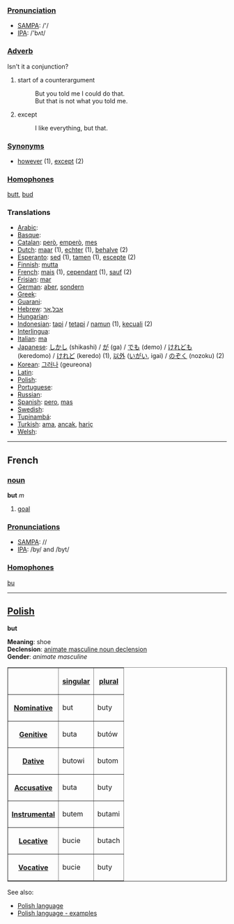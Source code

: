 ===[[Pronunciation]]===
*[[w:SAMPA|SAMPA]]: /'/
*[[w:IPA|IPA]]: /'bʌt/

===[[Adverb]]=== Isn't it a conjunction?

#start of a counterargument
#: But you told me I could do that.
#: But that is not what you told me.
# except
#: I like everything, but that.
===[[Synonym]]s===
*[[however]] (1), [[except]] (2)

===[[Homophone]]s===

[[butt]], [[bud]]

===Translations===
*[[Arabic]]: [[]]
*[[Basque]]: [[]]
*[[Catalan]]: [[però]], [[emperò]], [[mes]]
*[[Dutch]]: [[maar]] (1), [[echter]] (1), [[behalve]] (2)
*[[Esperanto]]: [[sed]] (1), [[tamen]] (1), [[escepte]] (2)
*[[Finnish]]: [[mutta]]
*[[French]]: [[mais]] (1), [[cependant]] (1), [[sauf]] (2)
*[[Frisian]]: [[mar]]
*[[German]]: [[aber]], [[sondern]]
*[[Greek]]: [[]]
*[[Guarani]]: [[]]
*[[Hebrew]]: [[אבל]],[[אך]]
*[[Hungarian]]: [[]]
*[[Indonesian]]: [[tapi]] / [[tetapi]] / [[namun]] (1), [[kecuali]] (2)
*[[Interlingua]]: [[]]
*[[Italian]]: [[ma]]
*[[Japanese]]: [[しかし]] (shikashi) / [[が]] (ga) / [[でも]] (demo) / [[けれども]] (keredomo) / [[けれど]] (keredo) (1), [[以外]] ([[いがい]], igai) / [[のぞく]] (nozoku) (2)
*[[Korean]]: [[그러나]] (geureona)
*[[Latin]]: [[]]
*[[Polish]]: [[]]
*[[Portuguese]]: [[]]
*[[Russian]]: [[]]
*[[Spanish]]: [[pero]], [[mas]]
*[[Swedish]]: [[]]
*[[Tupinambá]]: [[]]
*[[Turkish]]: [[ama]], [[ancak]], [[hariç]]
*[[Welsh]]: [[]]

----
==French==

===[[noun]]===
'''but''' ''m''

#[[goal]]

===[[Pronunciation]]s===
*[[w:SAMPA|SAMPA]]: //
*[[w:IPA|IPA]]: /by/ and /byt/


===[[Homophone]]s===

[[bu]]

----

==[[Polish]]==

'''but'''

'''Meaning''': shoe<br>
'''Declension''': [[Polish language - animate masculine noun declension|animate masculine noun declension]]<br>
'''Gender''': ''animate masculine''<br>

<table border=1>
<tr><th><th>[[Polish language - singular number|singular]]<th>[[Polish language - plural number|plural]]</tr>
<tr><th>[[Polish language - nominative|Nominative]]<td>but<td>buty</tr>
<tr><th>[[Polish language - genitive|Genitive]]<td>buta<td>butów</tr>
<tr><th>[[Polish language - dative|Dative]]<td>butowi<td>butom</tr>
<tr><th>[[Polish language - accusative|Accusative]]<td>buta<td>buty</tr>
<tr><th>[[Polish language - instrumental|Instrumental]]<td>butem<td>butami</tr>
<tr><th>[[Polish language - locative|Locative]]<td>bucie<td>butach</tr>
<tr><th>[[Polish language - vocative|Vocative]]<td>bucie<td>buty</tr>
</table>

See also:
* [[Polish language]]
* [[Polish language - examples]]